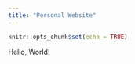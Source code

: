 ```yaml
---
title: "Personal Website"
---
```


```r
knitr::opts_chunk$set(echo = TRUE)
```

Hello, World!